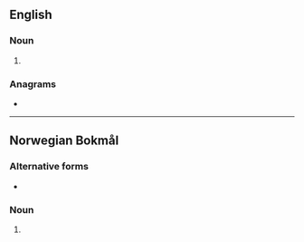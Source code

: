 ==English==

===Noun===
{{en-noun}}

# {{alternative spelling of|partier|lang=en}}

===Anagrams===
* {{l|en|petrary}}

----
==Norwegian Bokmål==

===Alternative forms===
* {{l|nb|party}}

===Noun===
{{head|nb|noun form|g=n}}

# {{inflection of|party||indef|p|lang=nb}}